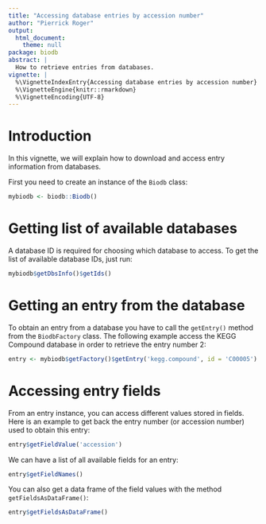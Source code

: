 ```yaml
---
title: "Accessing database entries by accession number"
author: "Pierrick Roger"
output:
  html_document:
    theme: null
package: biodb
abstract: |
  How to retrieve entries from databases.
vignette: |
  %\VignetteIndexEntry{Accessing database entries by accession number}
  %\VignetteEngine{knitr::rmarkdown}
  %\VignetteEncoding{UTF-8}
---
```


# Introduction

In this vignette, we will explain how to download and access entry information from databases.

First you need to create an instance of the `Biodb` class:
```r
mybiodb <- biodb::Biodb()
```

# Getting list of available databases

A database ID is required for choosing which database to access. To get the list of available database IDs, just run:
```r
mybiodb$getDbsInfo()$getIds()
```

# Getting an entry from the database
To obtain an entry from a database you have to call the `getEntry()` method from the `BiodbFactory` class. The following example access the KEGG Compound database in order to retrieve the entry number 2:
```r
entry <- mybiodb$getFactory()$getEntry('kegg.compound', id = 'C00005')
```

# Accessing entry fields
From an entry instance, you can access different values stored in fields. Here is an example to get back the entry number (or accession number) used to obtain this entry:
```r
entry$getFieldValue('accession')
```

We can have a list of all available fields for an entry:
```r
entry$getFieldNames()
```

You can also get a data frame of the field values with the method `getFieldsAsDataFrame()`:
```r
entry$getFieldsAsDataFrame()
```
